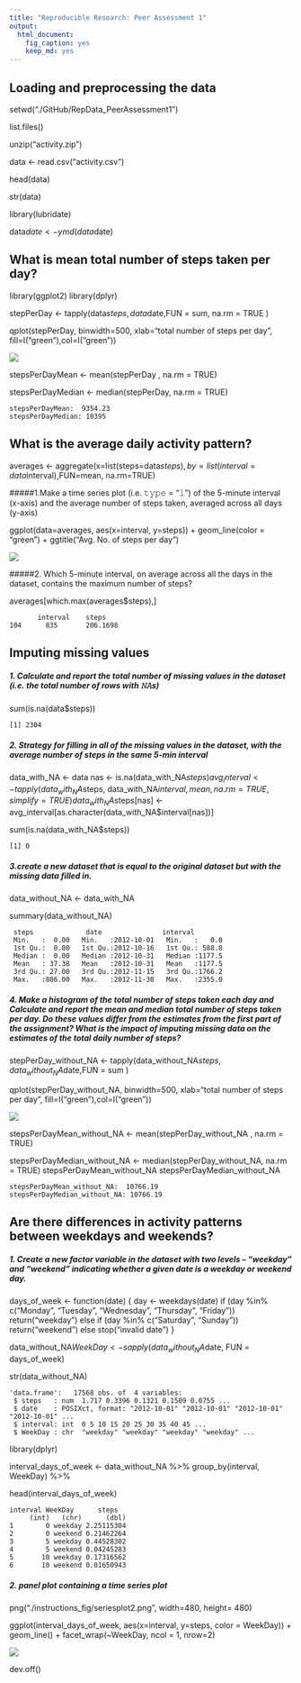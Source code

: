 ```yaml
---
title: "Reproducible Research: Peer Assessment 1"
output: 
  html_document:
    fig_caption: yes
    keep_md: yes
---
```


## Loading and preprocessing the data

setwd("./GitHub/RepData_PeerAssessment1")

list.files()

unzip("activity.zip")

data <- read.csv("activity.csv")

head(data)

str(data)

library(lubridate) 

data$date <- ymd(data$date)

## What is mean total number of steps taken per day?

library(ggplot2)
library(dplyr)

stepPerDay <- tapply(data$steps, data$date,FUN = sum,  na.rm = TRUE  )

qplot(stepPerDay, binwidth=500, xlab="total number of steps per day", fill=I("green"),col=I("green"))

![](./instructions_fig/Histogram.png)

stepsPerDayMean <- mean(stepPerDay , na.rm = TRUE)

stepsPerDayMedian <- median(stepPerDay, na.rm = TRUE)
```
stepsPerDayMean:  9354.23
stepsPerDayMedian: 10395
```

## What is the average daily activity pattern?

averages <- aggregate(x=list(steps=data$steps), by=list(interval=data$interval),FUN=mean, na.rm=TRUE)

#####1.Make a time series plot (i.e. 𝚝𝚢𝚙𝚎 = "𝚕") of the 5-minute interval (x-axis) and the average number of steps taken, averaged across all days (y-axis)

ggplot(data=averages, aes(x=interval, y=steps)) + geom_line(color = "green") + ggtitle("Avg. No. of steps per day")

![](./instructions_fig/seriesplot.png)

#####2. Which 5-minute interval, on average across all the days in the dataset, contains the maximum number of steps?


averages[which.max(averages$steps),]
```
       interval    steps
104      835       206.1698

```


## Imputing missing values

##### 1. Calculate and report the total number of missing values in the dataset (i.e. the total number of rows with 𝙽𝙰s)


sum(is.na(data$steps))
````
[1] 2304
````

##### 2. Strategy for filling in all of the missing values in the dataset, with the average number of steps in the same 5-min interval

data_with_NA <- data
nas <- is.na(data_with_NA$steps)
avg_interval <- tapply(data_with_NA$steps, data_with_NA$interval, mean, na.rm=TRUE, simplify=TRUE)
data_with_NA$steps[nas] <- avg_interval[as.character(data_with_NA$interval[nas])]


sum(is.na(data_with_NA$steps))
````
[1] 0
````

##### 3.create a new dataset that is equal to the original dataset but with the missing data filled in.

data_without_NA <- data_with_NA

summary(data_without_NA)

```
 steps             date               interval     
 Min.   :  0.00   Min.   :2012-10-01   Min.   :   0.0  
 1st Qu.:  0.00   1st Qu.:2012-10-16   1st Qu.: 588.8  
 Median :  0.00   Median :2012-10-31   Median :1177.5  
 Mean   : 37.38   Mean   :2012-10-31   Mean   :1177.5  
 3rd Qu.: 27.00   3rd Qu.:2012-11-15   3rd Qu.:1766.2  
 Max.   :806.00   Max.   :2012-11-30   Max.   :2355.0
```

##### 4. Make a histogram of the total number of steps taken each day and Calculate and report the mean and median total number of steps taken per day. Do these values differ from the estimates from the first part of the assignment? What is the impact of imputing missing data on the estimates of the total daily number of steps?


stepPerDay_without_NA <- tapply(data_without_NA$steps, data_without_NA$date,FUN = sum )

qplot(stepPerDay_without_NA, binwidth=500, xlab="total number of steps per day", fill=I("green"),col=I("green"))

![](./instructions_fig/Histogram2.png)

stepsPerDayMean_without_NA <- mean(stepPerDay_without_NA , na.rm = TRUE)

stepsPerDayMedian_without_NA <- median(stepPerDay_without_NA, na.rm = TRUE)
stepsPerDayMean_without_NA
stepsPerDayMedian_without_NA

```
stepsPerDayMean_without_NA:  10766.19
stepsPerDayMedian_without_NA: 10766.19
```

## Are there differences in activity patterns between weekdays and weekends?

##### 1. Create a new factor variable in the dataset with two levels – “weekday” and “weekend” indicating whether a given date is a weekday or weekend day.

days_of_week <- function(date) {
    day <- weekdays(date)
    if (day %in% c("Monday", "Tuesday", "Wednesday", "Thursday", "Friday"))
        return("weekday")
    else if (day %in% c("Saturday", "Sunday"))
        return("weekend")
    else
        stop("invalid date")
}

data_without_NA$WeekDay <- sapply(data_without_NA$date, FUN = days_of_week)

str(data_without_NA)

````
'data.frame':	17568 obs. of  4 variables:
 $ steps   : num  1.717 0.3396 0.1321 0.1509 0.0755 ...
 $ date    : POSIXct, format: "2012-10-01" "2012-10-01" "2012-10-01" "2012-10-01" ...
 $ interval: int  0 5 10 15 20 25 30 35 40 45 ...
 $ WeekDay : chr  "weekday" "weekday" "weekday" "weekday" ...
````

library(dplyr)

interval_days_of_week <- data_without_NA %>%  group_by(interval, WeekDay) %>%
  
head(interval_days_of_week)  
````
interval WeekDay      steps
     (int)   (chr)      (dbl)
1        0 weekday 2.25115304
2        0 weekend 0.21462264
3        5 weekday 0.44528302
4        5 weekend 0.04245283
5       10 weekday 0.17316562
6       10 weekend 0.01650943
````


##### 2. panel plot containing a time series plot

png("./instructions_fig/seriesplot2.png", width=480, height= 480)

ggplot(interval_days_of_week, aes(x=interval, y=steps, color = WeekDay)) +
  geom_line() + facet_wrap(~WeekDay, ncol = 1, nrow=2)

![](./instructions_fig/seriesplot2.png)

dev.off()



